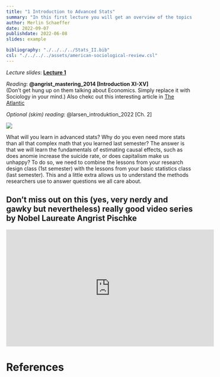 ```yaml
---
title: "1 Introduction to Advanced Stats"
summary: "In this first lecture you will get an overview of the topics we will cover this semester, especially: how to estimate causal effects."
author: Merlin Schaeffer
date: 2022-09-07
publishdate: 2022-06-08
slides: example

bibliography: "./../../../Stats_II.bib"
csl: "./../../../assets/american-sociological-review.csl"
---
```


*Lecture slides*: [**Lecture 1**](/Lectures/1-Intro/1-Introduction.html)

*Reading*: **@angrist_mastering_2014[Introduction XI-XV]** <br> (Don't get hung up on them talking about Economics. Simply replace it with Sociology in your mind.) Also chekc out this interesting article in [The Atlantic](https://www.theatlantic.com/science/archive/2019/12/vietnam-draft-lotteries-were-scientific-experiment/602842/)

*Optional (skim) reading*: @larsen_introduktion_2022[Ch. 2]

![](https://www.emirates247.com/polopoly_fs/1.454782.1452311744!/image/image.jpg)

What will you learn in advanced stats? Why do you even need more stats than all that complex math that you learned last semester? The answer is that we will learn the fundamentals of estimating causal effects, such as does anomie increase the suicide rate, or does capitalism make us unhappy? To do so, we need to combine the lessons from your research design class (1st semester) with the lessons from your basic statistics class (last semester). This and a little extra allows us to understand the methods researchers use to answer questions we all care about.

## Don't miss out on this (yes, very nerdy and gawky but nevertheless) really good video series by Nobel Laureate Angrist Pischke
<iframe width="560" height="315" src="https://www.youtube.com/embed/WwW8y5dZs80" title="YouTube video player" frameborder="0" allow="accelerometer; autoplay; clipboard-write; encrypted-media; gyroscope; picture-in-picture" allowfullscreen></iframe>

# References

